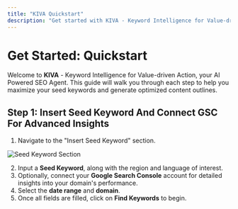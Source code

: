 ```yaml
---
title: "KIVA Quickstart"
description: "Get started with KIVA - Keyword Intelligence for Value-driven Action"
---
```


# Get Started: Quickstart

Welcome to **KIVA** - Keyword Intelligence for Value-driven Action, your AI Powered SEO Agent. This guide will walk you through each step to help you maximize your seed keywords and generate optimized content outlines.

## Step 1: Insert Seed Keyword And Connect GSC For Advanced Insights

1. Navigate to the "Insert Seed Keyword" section.

![Seed Keyword Section](/images/image1.png)

2. Input a **Seed Keyword**, along with the region and language of interest.
3. Optionally, connect your **Google Search Console** account for detailed insights into your domain's performance.
4. Select the **date range** and **domain**.
5. Once all fields are filled, click on **Find Keywords** to begin. 
